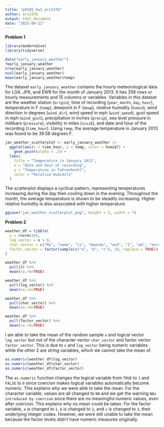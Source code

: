 ```yaml
---
title: "p8105_hw1_ars2376"
author: ars2376
output: html_document
date: "2025-09-12"
---
```


**Problem 1**

```r
library(moderndive)
library(tidyverse)
```

```r
data("early_january_weather")
?early_january_weather
nrow(early_january_weather)
ncol(early_january_weather)
mean(early_january_weather$temp)
```
The dataset `early_january_weather` contains the hourly meteorological data for LGA, JFK, and EWR for the month of January 2013. It has 358 rows or hourly measurements and 15 columns or variables. Variables in this dataset are the weather station (`origin`), time of recording (`year`, `month`, `day`, `hour`), temperature in F (`temp`), dewpoint in F (`dewp`), relative humidity (`humid`), wind direction in degrees (`wind_dir`), wind speed in mph (`wind_speed`), gust speed in mph (`wind_gust`), precipitation in inches (`precip`), sea level pressure in millibars (`pressure`), visibility in miles (`visib`), and date and hour of the recording (`time_hour`). Using `temp`, the average temperature in January 2013 was found to be 39.58 degrees F.

```r
jan_weather_scatterplot <- early_january_weather |>
  ggplot(aes(x = time_hour, y = temp, color = humid)) +
    geom_point(alpha = .5) +
  labs(
    title = "Temperature in January 2013",
    x = "Date and hour of recording",
    y = "Temperature in Fahrenheiht",
    color = "Relative Humidity"
  )
```

The scatterplot displays a cyclical pattern, representing temperatures increasing during the day then cooling down in the evening. Throughout the month, the average temperature is shown to be steadily increasing. Higher relative humidity is also associated with higher temperature.

```r
ggsave("jan_weather_scatterplot.png", height = 5, width = 7)
```

**Problem 2**

```r
weather_df = tibble(
  x = rnorm(10),
  log_vector = x > 0,
  char_vector = c("My", "name", "is", "Amanda", "and", "I", "am", "enrolled", "in", "P8105"),
  factor_vector = factor(sample(c("a", "b", "c"), 10, replace = TRUE))
)
```

```r
weather_df %>%
  pull(x) %>%
  mean(na.rm=TRUE)

weather_df %>%
  pull(log_vector) %>%
  mean(na.rm=TRUE)

weather_df %>%
  pull(char_vector) %>%
  mean(na.rm=TRUE)

weather_df %>%
  pull(factor_vector) %>%
  mean(na.rm=TRUE)
``` 

I am able to take the mean of the random sample `x` and logical vector `log_vector` but not of the character vector `char_vector` and factor vector `factor_vector`. This is due to `x` and `log_vector` being numeric variables while the other 2 are string variables, which we cannot take the mean of.

```r
as.numeric(weather_df$log_vector)
as.numeric(weather_df$char_vector)
as.numeric(weather_df$factor_vector)
```

The `as.numeric` function changes the logical variable from `TRUE` to `1` and `FALSE` to `0` since coercion makes logical variables automatically become numeric. This explains why we were able to take the mean. For the character variable, values are all changed to `NA` and we get the warning `NAs introduced by coercion` since there are no meaningful numeric values, even after coercion. This explains why no mean could be taken. For the factor variable, `a` is changed to `1`, `b` is changed to `2`, and `c` is changed to `3`, their underlying integer codes. However, we were still unable to take the mean because the factor levels didn't have numeric measures originally.